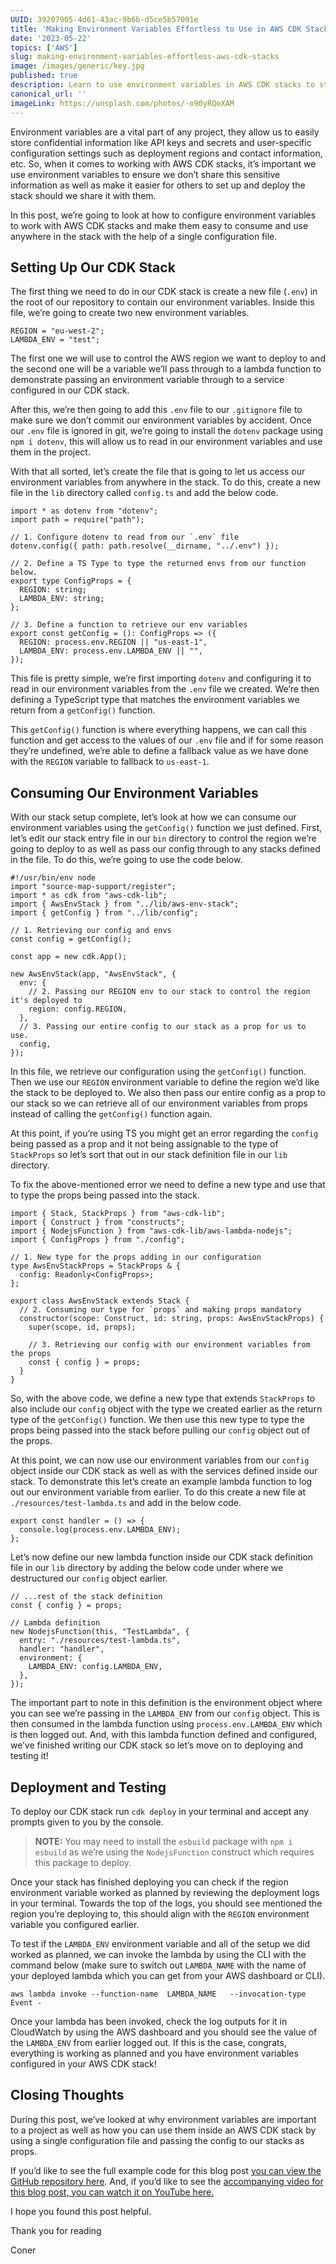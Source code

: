 ```yaml
---
UUID: 39207905-4d61-43ac-9b6b-d5ce5b57091e
title: 'Making Environment Variables Effortless to Use in AWS CDK Stacks!'
date: '2023-05-22'
topics: ['AWS']
slug: making-environment-variables-effortless-aws-cdk-stacks
image: /images/generic/key.jpg
published: true
description: Learn to use environment variables in AWS CDK stacks to store sensitive data and user-specific settings and make them easily consumable inside any stack!
canonical_url: ''
imageLink: https://unsplash.com/photos/-o90yRQoXAM
---
```


Environment variables are a vital part of any project, they allow us to easily store confidential information like API keys and secrets and user-specific configuration settings such as deployment regions and contact information, etc. So, when it comes to working with AWS CDK stacks, it’s important we use environment variables to ensure we don’t share this sensitive information as well as make it easier for others to set up and deploy the stack should we share it with them.

In this post, we’re going to look at how to configure environment variables to work with AWS CDK stacks and make them easy to consume and use anywhere in the stack with the help of a single configuration file.

## Setting Up Our CDK Stack

The first thing we need to do in our CDK stack is create a new file (`.env`) in the root of our repository to contain our environment variables. Inside this file, we’re going to create two new environment variables.

```
REGION = "eu-west-2";
LAMBDA_ENV = "test";
```

The first one we will use to control the AWS region we want to deploy to and the second one will be a variable we’ll pass through to a lambda function to demonstrate passing an environment variable through to a service configured in our CDK stack.

After this, we’re then going to add this `.env` file to our `.gitignore` file to make sure we don’t commit our environment variables by accident. Once our `.env` file is ignored in git, we’re going to install the `dotenv` package using `npm i dotenv`, this will allow us to read in our environment variables and use them in the project.

With that all sorted, let’s create the file that is going to let us access our environment variables from anywhere in the stack. To do this, create a new file in the `lib` directory called `config.ts` and add the below code.

```ts:[]:./lib/config.ts:TYPESCRIPT
import * as dotenv from "dotenv";
import path = require("path");

// 1. Configure dotenv to read from our `.env` file
dotenv.config({ path: path.resolve(__dirname, "../.env") });

// 2. Define a TS Type to type the returned envs from our function below.
export type ConfigProps = {
  REGION: string;
  LAMBDA_ENV: string;
};

// 3. Define a function to retrieve our env variables
export const getConfig = (): ConfigProps => ({
  REGION: process.env.REGION || "us-east-1",
  LAMBDA_ENV: process.env.LAMBDA_ENV || "",
});
```

This file is pretty simple, we’re first importing `dotenv` and configuring it to read in our environment variables from the `.env` file we created. We’re then defining a TypeScript type that matches the environment variables we return from a `getConfig()` function.

This `getConfig()` function is where everything happens, we can call this function and get access to the values of our `.env` file and if for some reason they’re undefined, we’re able to define a fallback value as we have done with the `REGION` variable to fallback to `us-east-1`.

## Consuming Our Environment Variables

With our stack setup complete, let’s look at how we can consume our environment variables using the `getConfig()` function we just defined. First, let’s edit our stack entry file in our `bin` directory to control the region we’re going to deploy to as well as pass our config through to any stacks defined in the file. To do this, we’re going to use the code below.

```ts:[]:./bin/*-stack.ts:TYPESCRIPT
#!/usr/bin/env node
import "source-map-support/register";
import * as cdk from "aws-cdk-lib";
import { AwsEnvStack } from "../lib/aws-env-stack";
import { getConfig } from "../lib/config";

// 1. Retrieving our config and envs
const config = getConfig();

const app = new cdk.App();

new AwsEnvStack(app, "AwsEnvStack", {
  env: {
    // 2. Passing our REGION env to our stack to control the region it's deployed to
    region: config.REGION,
  },
  // 3. Passing our entire config to our stack as a prop for us to use.
  config,
});
```

In this file, we retrieve our configuration using the `getConfig()` function. Then we use our `REGION` environment variable to define the region we’d like the stack to be deployed to. We also then pass our entire config as a prop to our stack so we can retrieve all of our environment variables from props instead of calling the `getConfig()` function again.

At this point, if you’re using TS you might get an error regarding the `config` being passed as a prop and it not being assignable to the type of `StackProps` so let’s sort that out in our stack definition file in our `lib` directory.

To fix the above-mentioned error we need to define a new type and use that to type the props being passed into the stack.

```ts:[]:./lib/*-stack.ts:TYPESCRIPT
import { Stack, StackProps } from "aws-cdk-lib";
import { Construct } from "constructs";
import { NodejsFunction } from "aws-cdk-lib/aws-lambda-nodejs";
import { ConfigProps } from "./config";

// 1. New type for the props adding in our configuration
type AwsEnvStackProps = StackProps & {
  config: Readonly<ConfigProps>;
};

export class AwsEnvStack extends Stack {
  // 2. Consuming our type for `props` and making props mandatory
  constructor(scope: Construct, id: string, props: AwsEnvStackProps) {
    super(scope, id, props);

    // 3. Retrieving our config with our environment variables from the props
    const { config } = props;
  }
}
```

So, with the above code, we define a new type that extends `StackProps` to also include our `config` object with the type we created earlier as the return type of the `getConfig()` function. We then use this new type to type the props being passed into the stack before pulling our `config` object out of the props.

At this point, we can now use our environment variables from our `config` object inside our CDK stack as well as with the services defined inside our stack. To demonstrate this let’s create an example lambda function to log out our environment variable from earlier. To do this create a new file at `./resources/test-lambda.ts` and add in the below code.

```ts:[]:./resources/test-lambda.ts:TYPESCRIPT
export const handler = () => {
  console.log(process.env.LAMBDA_ENV);
};
```

Let’s now define our new lambda function inside our CDK stack definition file in our `lib` directory by adding the below code under where we destructured our `config` object earlier.

```ts:[]:./lib/*-stack.ts:TYPESCRIPT
// ...rest of the stack definition
const { config } = props;

// Lambda definition
new NodejsFunction(this, "TestLambda", {
  entry: "./resources/test-lambda.ts",
  handler: "handler",
  environment: {
    LAMBDA_ENV: config.LAMBDA_ENV,
  },
});
```

The important part to note in this definition is the environment object where you can see we’re passing in the `LAMBDA_ENV` from our `config` object. This is then consumed in the lambda function using `process.env.LAMBDA_ENV` which is then logged out. And, with this lambda function defined and configured, we’ve finished writing our CDK stack so let’s move on to deploying and testing it!

## Deployment and Testing

To deploy our CDK stack run `cdk deploy` in your terminal and accept any prompts given to you by the console.

> **NOTE:** You may need to install the `esbuild` package with `npm i esbuild` as we’re using the `NodejsFunction` construct which requires this package to deploy.

Once your stack has finished deploying you can check if the region environment variable worked as planned by reviewing the deployment logs in your terminal. Towards the top of the logs, you should see mentioned the region you’re deploying to, this should align with the `REGION` environment variable you configured earlier.

To test if the `LAMBDA_ENV` environment variable and all of the setup we did worked as planned, we can invoke the lambda by using the CLI with the command below (make sure to switch out `LAMBDA_NAME` with the name of your deployed lambda which you can get from your AWS dashboard or CLI).

```
aws lambda invoke --function-name  LAMBDA_NAME   --invocation-type Event -
```

Once your lambda has been invoked, check the log outputs for it in CloudWatch by using the AWS dashboard and you should see the value of the `LAMBDA_ENV` from earlier logged out. If this is the case, congrats, everything is working as planned and you have environment variables configured in your AWS CDK stack!

## Closing Thoughts

During this post, we’ve looked at why environment variables are important to a project as well as how you can use them inside an AWS CDK stack by using a single configuration file and passing the config to our stacks as props.

If you’d like to see the full example code for this blog post [you can view the GitHub repository here](https://github.com/conermurphy/cdk-tutorials/tree/main/stack-envs). And, if you’d like to see the [accompanying video for this blog post, you can watch it on YouTube here.](https://youtu.be/yJ74jWIH3rc)

I hope you found this post helpful.

Thank you for reading

Coner
